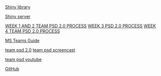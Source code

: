 [Shiny library](https://raw.githubusercontent.com/lzim/teampsd/master/mtl_facilitate_workgroup/mtl_menu/ui.R)

[Shiny server](https://raw.githubusercontent.com/lzim/teampsd/master/mtl_facilitate_workgroup/mtl_menu/server.R)




[WEEK 1 AND 2 TEAM PSD 2.0 PROCESS](https://raw.githubusercontent.com/lijenn/teampsdprototype/master/resources/design/design_workshop_manual/week_1_and_2.md)
[WEEK 3 PSD 2.0 PROCESS](https://raw.githubusercontent.com/lijenn/teampsdprototype/master/resources/design/design_workshop_manual/week_3.md)
[WEEK 4 TEAM PSD 2.0 PROCESS](https://raw.githubusercontent.com/lijenn/teampsdprototype/master/resources/design/design_workshop_manual/week_4.md)

[MS Teams Guide](https://raw.githubusercontent.com/lijenn/teampsdprototype/master/resources/training_guides/mtl_how_teams/ms_teams_guide.md)

[team psd 2.0](https://raw.githubusercontent.com/lijenn/teampsdprototype/master/resources/design/readme.md)
[team psd screencast](https://raw.githubusercontent.com/lijenn/teampsdprototype/master/resources/design/videos/screen_cast.md)

[team psd youtube](https://raw.githubusercontent.com/lijenn/teampsdprototype/master/resources/design/videos/youtube/youtube_guide.md)


[GitHub](https://raw.githubusercontent.com/lijenn/teampsdprototype/master/resources/training_guides/github/github_draft.md)
